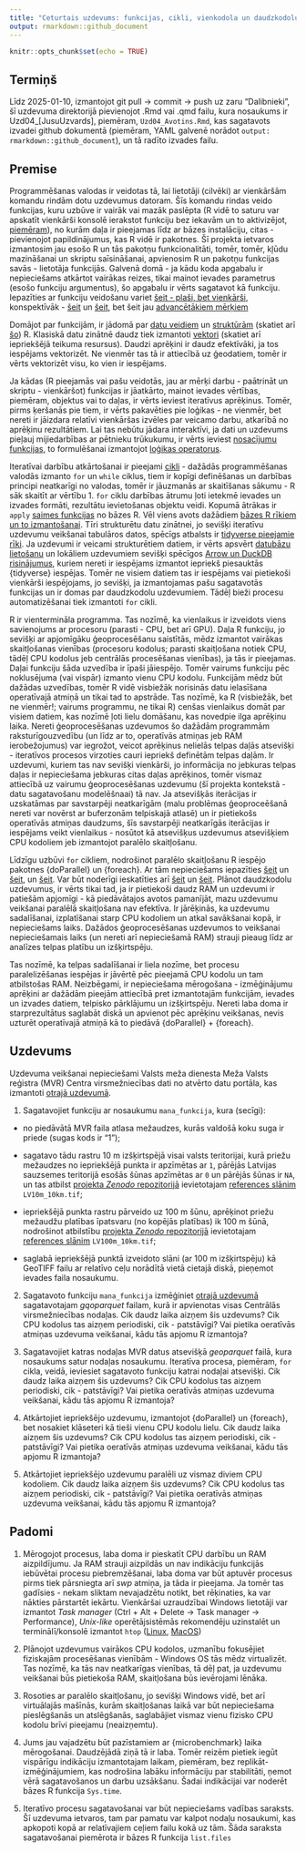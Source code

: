 ```yaml
---
title: "Ceturtais uzdevums: funkcijas, cikli, vienkodola un daudzkodolu skaitļošana"
output: rmarkdown::github_document
---
```


```r
knitr::opts_chunk$set(echo = TRUE)
```


## Termiņš

Līdz 2025-01-10, izmantojot git pull -> commit -> push uz zaru "Dalibnieki", 
šī uzdevuma direktorijā pievienojot .Rmd vai .qmd failu, kura nosaukums ir 
Uzd04_[JusuUzvards], piemēram, `Uzd04_Avotins.Rmd`, kas sagatavots izvadei github 
dokumentā (piemēram, YAML galvenē norādot `output: rmarkdown::github_document`), 
un tā radīto izvades failu.

## Premise

Programmēšanas valodas ir veidotas tā, lai lietotāji (cilvēki) ar vienkāršām komandu 
rindām dotu uzdevumus datoram. Šīs komandu rindas veido funkcijas, kuru uzbūve ir 
vairāk vai mazāk paslēpta (R vidē to saturu var apskatīt vienkārši konsolē ierakstot 
funkciju bez iekavām un to aktivizējot, 
[piemēram](https://intro2r.com/looking-behind-the-curtain.html)), no kurām daļa ir 
pieejamas līdz ar bāzes instalāciju, citas - pievienojot papildinājumus, kas R vidē 
ir pakotnes. Šī projekta ietvaros izmantosim jau esošo R un tās pakotņu funkcionalitāti, 
tomēr, tomēr, kļūdu mazināšanai un skriptu saīsināšanai, apvienosim R un pakotņu 
funkcijas savās - lietotāja funkcijās. Galvenā domā - ja kādu koda apgabalu ir 
nepieciešams atkārtot vairākas reizes, tikai mainot ievades parametrus (esošo 
funkciju argumentus), šo apgabalu ir vērts sagatavot kā funkciju. Iepazīties ar 
funkciju veidošanu variet [šeit - plaši, bet vienkārši](https://intro2r.com/functions-in-r.html), 
konspektīvāk - [šeit](https://r4ds.hadley.nz/functions) un 
[šeit](https://r4ds.had.co.nz/functions.html), bet šeit jau 
[advancētākiem mērķiem](http://adv-r.had.co.nz/Functions.html)

Domājot par funkcijām, ir jādomā par 
[datu veidiem](https://intro2r.com/data-types.html) un 
[struktūrām](https://intro2r.com/data-structures.html) 
(skatiet arī [šo](http://adv-r.had.co.nz/Data-structures.html)) R. Klasiskā datu 
zinātnē daudz tiek izmantoti [vektori](https://r4ds.had.co.nz/vectors.html) (skatiet 
arī iepriekšējā teikuma resursus). Daudzi aprēķini ir daudz efektīvāki, ja tos 
iespējams vektorizēt. Ne vienmēr tas tā ir attiecībā uz ģeodatiem, tomēr ir vērts 
vektorizēt visu, ko vien ir iespējams.

Ja kādas (R pieejamās vai pašu veidotās, jau ar mērķi darbu - paātrināt un 
skriptu - vienkāršot) funkcijas ir jāatkārto, mainot ievades vērtības, piemēram, 
objektus vai to daļas, ir vērts ieviest iteratīvus aprēķinus. Tomēr, pirms ķeršanās 
pie tiem, ir vērts pakavēties pie loģikas - ne vienmēr, bet nereti ir jāizdara 
relatīvi vienkāršas izvēles par veicamo darbu, atkarībā no aprēķinu rezultātiem. 
Lai tas nebūtu jādara interaktīvi, ja dati un uzdevums pieļauj mijiedarbības ar 
pētnieku trūkukumu, ir vērts ieviest 
[nosacījumu funkcijas](https://intro2r.com/conditional-statements.html), to 
formulēšanai izmantojot [loģikas operatorus](https://intro2r.com/combining-logical-operators.html).

Iteratīvai darbību atkārtošanai ir pieejami [cikli](https://intro2r.com/loops.html) - 
dažādās programmēšanas valodās izmanto `for` un `while` ciklus, tiem ir kopīgi 
definēšanas un darbības principi neatkarīgi no valodas, tomēr ir jāuzmanās ar 
skaitīšanas sākumu - R sāk skaitīt ar vērtību 1. `for` ciklu darbības ātrumu 
ļoti ietekmē ievades un izvades formāti, rezultātu ievietošanas objektu veidi. 
Kopumā ātrākas ir `apply` 
[saimes funkcijas](https://intro2r.com/loops.html#if-not-loops-then-what) no bāzes R. 
Vēl viens avots dažādiem [bāzes R rīkiem un to izmantošanai](https://r4ds.hadley.nz/base-r).
Tīri strukturētu datu zinātnei, jo sevišķi iteratīvu uzdevumu veikšanai tabulāros datos, 
spēcīgs atbalsts ir [tidyverse pieejamie rīki](https://r4ds.hadley.nz/iteration). 
Ja uzdevumi ir veicami strukturētiem datiem, ir vērts apsvērt 
[datubāzu lietošanu](https://r4ds.hadley.nz/databases) un lokāliem uzdevumiem 
sevišķi spēcīgos [Arrow un DuckDB risinājumus](https://r4ds.hadley.nz/arrow), kuriem 
nereti ir iespējams izmantot iepriekš piesauktās {tidyverse} iespējas. Tomēr ne visiem 
datiem tas ir iespējams vai pietiekoši vienkārši iespējojams, jo sevišķi, ja izmantojamas 
pašu sagatavotās funkcijas un ir domas par daudzkodolu uzdevumiem. Tādēļ bieži 
procesu automatizēšanai tiek izmantoti `for` cikli.

R ir vientermināla programma. Tas nozīmē, ka vienlaikus ir izveidots viens 
savienojums ar procesoru (parasti - CPU, bet arī GPU). Daļa R funkciju, jo sevišķi 
ar apjomīgāku ģeoprocesēšanu saistītās, mēdz izmantot vairākas skaitļošanas vienības 
(procesoru kodolus; parasti skaitļošana notiek CPU, tādēļ CPU kodolus jeb centrālās 
procesēšanas vienības), ja tās ir pieejamas. Daļai funkciju šāda uzvedība ir īpaši 
jāiespējo. Tomēr vairums funkciju pēc noklusējuma (vai vispār) izmanto vienu CPU kodolu. 
Funkcijām mēdz būt dažādas uzvedības, tomēr R vidē visbiežāk norisinās datu ielasīšana 
operatīvajā atmiņā un tikai tad to apstrāde. Tas nozīmē, ka R (visbiežāk, bet ne vienmēr!; 
vairums programmu, ne tikai R) cenšas vienlaikus domāt par visiem datiem, kas nozīmē 
ļoti lielu domāšanu, kas novedpie ilga aprēķinu laika. Nereti ģeoprocesēšanas 
uzdevumos šo dažādām programmām raksturīgouzvedību (un līdz ar to, operatīvās 
atmiņas jeb RAM ierobežojumus) var iegrožot, veicot aprēķinus nelielās telpas 
daļās atsevišķi - iteratīvos procesos virzoties cauri iepriekš definētām telpas 
daļām. Ir uzdevumi, kuriem tas nav sevišķi vienkārši, jo informācija no jebkuras 
telpas daļas ir nepieciešama jebkuras citas daļas aprēķinos, tomēr vismaz 
attiecībā uz vairumu ģeoprocesēšanas uzdevumu (šī projekta kontekstā - 
datu sagatavošanu modelēšnaai) tā nav. Ja atsevišķās iterācijas ir uzskatāmas par 
savstarpēji neatkarīgām (malu problēmas ģeoproceēšanā nereti var novērst ar buferzonām 
telpiskajā atlasē) un ir pietiekošs operatīvās atmiņas daudzums, šīs savstarpēji 
neatkarīgās iterācijas ir iespējams veikt vienlaikus - nosūtot kā atsevišķus uzdevumus 
atsevišķiem CPU kodoliem jeb izmantojot paralēlo skaitļošanu.

Līdzīgu uzbūvi `for` cikliem, nodrošinot paralēlo skaitļošanu R iespējo pakotnes 
{doParallel} un {foreach}. Ar tām nepieciešams iepazīties 
[šeit](https://cran.r-project.org/web/packages/doParallel/vignettes/gettingstartedParallel.pdf) 
un [šeit](https://cran.r-project.org/web/packages/foreach/vignettes/foreach.html), 
un [šeit](https://unc-libraries-data.github.io/R-Open-Labs/Extras/Parallel/foreach.html). 
Var būt noderīgi ieskatīties arī 
[šeit](https://privefl.github.io/blog/a-guide-to-parallelism-in-r/) un 
[šeit](http://pablobarbera.com/ECPR-SC105/code/02-parallel-computing.html). Plānot 
daudzkodolu uzdevumus, ir vērts tikai tad, ja ir pietiekoši daudz RAM un uzdevumi 
ir patiešām apjomīgi - kā piedāvātajos avotos pamanījāt, mazu uzdevumu veikšanai 
paralēlā skaitļošana nav efektīva. Ir jārēķinās, ka uzdevumu sadalīšanai, izplatīšanai 
starp CPU kodoliem un atkal savākšanai kopā, ir nepieciešams laiks. Dažādos ģeoprocesēšanas 
uzdevumos to veikšanai nepieciešamais laiks (un nereti arī nepieciešamā RAM) 
strauji pieaug līdz ar analīzes telpas platību un izšķirtspēju. 

Tas nozīmē, ka telpas sadalīšanai ir liela nozīme, bet procesu paralelizēšanas 
iespējas ir jāvērtē pēc pieejamā CPU kodolu un tam atbilstošas RAM. Neizbēgami, ir 
nepieciešama mērogošana - izmēģinājumu aprēķini ar dažādām pieejām attiecībā 
pret izmantotajām funkcijām, ievades un izvades datiem, telpisko pārklājumu un 
izšķirtspēju. Nereti laba doma ir starprezultātus saglabāt diskā un apvienot pēc 
aprēķinu veikšanas, nevis uzturēt operatīvajā atmiņā kā to piedāvā {doParallel} + 
{foreach}.


## Uzdevums

Uzdevuma veikšanai nepieciešami Valsts meža dienesta Meža Valsts reģistra (MVR)
Centra virsmežniecības dati no atvērto datu portāla, kas izmantoti 
[otrajā uzdevumā](./Uzd02/Uzdevums02.md).

1. Sagatavojiet funkciju ar nosaukumu `mana_funkcija`, kura (secīgi):

  - no piedāvātā MVR faila atlasa mežaudzes, kurās valdošā koku suga ir priede 
  (sugas kods ir "1");
  
  - sagatavo tādu rastru 10 m izšķirtspējā visai valsts teritorijai, kurā priežu 
  mežaudzes no iepriekšējā punkta ir apzīmētas ar `1`, pārējās Latvijas sauzsemes 
  teritorijā esošās šūnas apzīmētas ar `0` un pārējās šūnas ir `NA`, un tas atbilst
  [projekta *Zenodo* repozitorijā](https://zenodo.org/communities/hiqbiodiv/records?q=&l=list&p=1&s=10&sort=newest) 
  ievietotajam [references slānim](https://zenodo.org/records/14497070) `LV10m_10km.tif`;
  
  - iepriekšējā punkta rastru pārveido uz 100 m šūnu, aprēķinot priežu mežaudžu 
  platības īpatsvaru (no kopējās platības) ik 100 m šūnā, nodrošinot atbilstību 
  [projekta *Zenodo* repozitorijā](https://zenodo.org/communities/hiqbiodiv/records?q=&l=list&p=1&s=10&sort=newest) 
  ievietotajam [references slānim](https://zenodo.org/records/14497070) `LV100m_10km.tif`;
  
  - saglabā iepriekšējā punktā izveidoto slāni (ar 100 m izšķirtspēju) kā GeoTIFF 
  failu ar relatīvo ceļu norādītā vietā cietajā diskā, pieņemot ievades faila nosaukumu.
  
2. Sagatavoto funkciju `mana_funkcija` izmēģiniet [otrajā uzdevumā](./Uzd02/Uzdevums02.md) 
sagatavotajam *gqoparquet* failam, kurā ir apvienotas visas Centrālās virsmežniecības 
nodaļas. Cik daudz laika aizņem šis uzdevums? Cik CPU kodolus tas aizņem periodiski, 
cik - patstāvīgi? Vai pietika oeratīvās atmiņas uzdevuma veikšanai, kādu tās apjomu 
R izmantoja?

3. Sagatavojiet katras nodaļas MVR datus atsevišķā *geoparquet* failā, kura nosaukums 
satur nodaļas nosaukumu. Iteratīva procesa, piemēram, `for` cikla, veidā, ieviesiet 
sagatavoto funkciju katrai nodaļai atsevišķi. Cik daudz laika aizņem šis uzdevums? 
Cik CPU kodolus tas aizņem periodiski, cik - patstāvīgi? Vai pietika oeratīvās 
atmiņas uzdevuma veikšanai, kādu tās apjomu R izmantoja?

4. Atkārtojiet iepriekšējo uzdevumu, izmantojot {doParallel} un {foreach}, bet 
nosakiet klāseteri kā tieši vienu CPU kodolu lielu. Cik daudz laika aizņem šis uzdevums? 
Cik CPU kodolus tas aizņem periodiski, cik - patstāvīgi? Vai pietika oeratīvās 
atmiņas uzdevuma veikšanai, kādu tās apjomu R izmantoja?

5. Atkārtojiet iepriekšējo uzdevumu paralēli uz vismaz diviem CPU kodoliem. 
Cik daudz laika aizņem šis uzdevums? Cik CPU kodolus tas aizņem periodiski, 
cik - patstāvīgi? Vai pietika oeratīvās atmiņas uzdevuma veikšanai, kādu tās 
apjomu R izmantoja?


## Padomi

1. Mērogojot procesus, laba doma ir pieskatīt CPU darbību un RAM aizpildījumu. Ja 
RAM strauji aizpildās un nav indikāciju funkcijās iebūvētai procesu piebremzēšanai, 
laba doma var būt aptuvēr procesus pirms tiek pārsniegta arī *swp* atmiņa, ja tāda 
ir pieejama. Ja tomēr tas gadīsies - nekam sliktam nevajadzētu notikt, bet 
rēķinaties, ka var nākties pārstartēt iekārtu. Vienkāršai uzraudzībai Windows 
lietotāji var izmantot *Task manager* (Ctrl + Alt + Delete -> Task manager -> 
Performance), *Unix-like* operētājsistēmās rekomendēju uzinstalēt un terminālī/konsolē 
izmantot `htop` ([Linux](https://itsfoss.com/use-htop/), [MacOS](https://www.cyberciti.biz/faq/install-htop-on-macos-unix-desktop-running-macbook-pro/))

2. Plānojot uzdevumus vairākos CPU kodolos, uzmanību fokusējiet fiziskajām procesēšanas 
vienībām - Windows OS tās mēdz virtualizēt. Tas nozīmē, ka tās nav neatkarīgas vienības, 
tā dēļ pat, ja uzdevumu veikšanai būs pietiekoša RAM, skaitļošana būs ievērojami lēnāka.

3. Rosoties ar paralēlo skaitļošanu, jo sevišķi Windows vidē, bet arī virtuālajās 
mašīnās, kurām skaitļošanas laikā var būt nepieciešama pieslēgšanās un atslēgšanās, 
saglabājiet vismaz vienu fizisko CPU kodolu brīvi pieejamu (neaizņemtu).

4. Jums jau vajadzētu būt pazīstamiem ar {microbenchmark} laika mērogošanai. Daudzējādā 
ziņā tā ir laba. Tomēr reizēm pietiek iegūt vispārīgu indikāciju izmantotajam laikam, 
piemēram, bez replikāt-izmēģinājumiem, kas nodrošina labāku informāciju par stabilitāti, 
ņemot vērā sagatavošanos un darbu uzsākšanu. Šadai indikācijai var noderēt bāzes R 
funkcija `Sys.time`.

5. Iteratīvo procesu sagatavošanai var būt nepieciešams vadības saraksts. Šī uzdevuma 
ietvaros, tam par pamatu var kalpot nodaļu nosaukumi, kas apkopoti kopā ar relatīvajiem 
ceļiem failu kokā uz tām. Šāda saraksta sagatavošanai piemērota ir bāzes R funkcija 
`list.files`